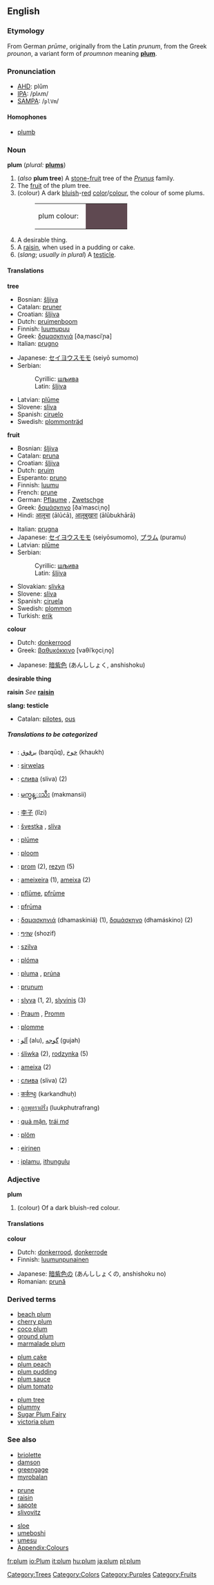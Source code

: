 {{Wikipedia}}
==English==

===Etymology===
From German ''prūme'', originally from the Latin ''prunum'', from the Greek ''prounon'', a variant form of ''proumnon'' meaning '''[[plum]]'''.

===Pronunciation===
*[[w:AHD|AHD]]: plŭm
*[[w:IPA|IPA]]: /plʌm/
*[[w:SAMPA|SAMPA]]: /<tt>plVm</tt>/

====Homophones====
*[[plumb]]

===Noun===
'''plum''' (''plural:'' '''[[plums]]''')

#(''also'' '''plum tree''') A [[stone-fruit]] tree of the ''[[Prunus]]'' family.
#The [[fruit]] of the plum tree.
#(colour) A dark [[bluish]]-[[red]] [[color]]/[[colour]], the colour of some plums.
#:<table><tr><td>plum colour: &nbsp;</td><td bgcolor="#5F4951" width="80">&nbsp; </td></tr></table>
#A desirable thing.
#A [[raisin]], when used in a pudding or cake.
#(''slang''; ''usually in plural'') A [[testicle]].


====Translations====
'''tree'''
{{top}}
*Bosnian: [[šljiva#Bosnian|šljiva]] {{f}}
*Catalan: [[pruner]] {{m}}
*Croatian: [[šljiva#Croatian|šljiva]] {{f}}
*Dutch: [[pruimenboom]]
*Finnish: [[luumupuu]]
*Greek: [[δαμασκηνιά]] [ðaˌmasciˈɲa] {{f}}
*Italian: [[prugno]] {{m}}
{{mid}}
*Japanese: [[セイヨウスモモ]] (seiyō sumomo)
*Serbian:
*:Cyrillic: [[шљива#Serbian|шљива]] {{f}}
*:Latin: [[šljiva#Serbian|šljiva]] {{f}}
*Latvian: [[plūme]] {{f}}
*Slovene: [[sliva]] {{f}}
*Spanish: [[ciruelo]]
*Swedish: [[plommonträd]] {{n}}
{{bottom}}

'''fruit'''
{{top}}
*Bosnian: [[šljiva#Bosnian|šljiva]] {{f}}
*Catalan: [[pruna]] {{f}}
*Croatian: [[šljiva#Croatian|šljiva]] {{f}}
*Dutch: [[pruim]]
*Esperanto: [[pruno]]
*Finnish: [[luumu]]
*French: [[prune]] {{f}}
*German: [[Pflaume]] {{f}}, [[Zwetschge]] {{f}}
*Greek: [[δαμάσκηνο]] [ðaˈmasciˌno̞] {{n}}
*Hindi: [[आलूचा]] (ālūćā), [[आलूबुखारा]] (ālūbukhārā)
{{mid}}
*Italian: [[prugna]] {{f}}
*Japanese: [[セイヨウスモモ]] (seiyōsumomo), [[プラム]] (puramu)
*Latvian: [[plūme]] {{f}}
*Serbian:
*:Cyrillic: [[шљива#Serbian|шљива]] {{f}}
*:Latin: [[šljiva#Serbian|šljiva]] {{f}}
*Slovakian: [[slivka]] {{f}}
*Slovene: [[sliva]] {{f}}
*Spanish: [[ciruela]]
*Swedish: [[plommon]] {{n}}
*Turkish: [[erik]]
{{bottom}}

'''colour'''
{{top}}
*Dutch: [[donkerrood]] {{n}}
*Greek: [[βαθυκόκκινο]] [vaθiˈko̞ciˌno̞] {{n}}
{{mid}}
*Japanese: [[暗紫色]] (あんししょく, anshishoku)
{{bottom}}

'''desirable thing'''
{{top}}
{{mid}}
{{bottom}}

'''raisin'''
''See'' '''[[raisin]]'''

'''slang: testicle'''
{{top}}
*Catalan: [[pilotes]], [[ous]]
{{mid}}
{{bottom}}

=====Translations to be categorized=====
{{checktrans}}
<!--Remove this section once all of the translations below have been moved into the tables above.-->
*{{ttbc|Arabic}}: [[برقوق]] (barqūq), [[خوخ]] (khaukh)
*{{ttbc|Binisayâ}}: [[sirwelas]]
*{{ttbc|Bulgarian}}: [[слива]] (sliva) {{f}} (2)
*{{ttbc|Burmese}}: [[မက္မန္းသီး]] (makmansii)
*{{ttbc|Chinese}}: [[李子]] (lǐzi)
*{{ttbc|Czech}}: [[švestka]] {{f}}, [[slíva]] {{f}}
*{{ttbc|Old English}}: [[plūme]] {{f}}
*{{ttbc|Estonian}}: [[ploom]]
*{{ttbc|Frisian}}: [[prom]] (2), [[rezyn]] (5)
*{{ttbc|Galician}}: [[ameixeira]] {{f}} (1), [[ameixa]] {{f}} (2)
*{{ttbc|Middle High German|German, Middle High}}: [[pflūme]], [[pfrūme]]
*{{ttbc|Old High German|German, Old High}}: [[pfrūma]]
*{{ttbc|Greek}}: [[δαμασκηνιά]] (dhamaskiniá) {{f}} (1), [[δαμάσκηνο]] (dhamáskino) {{n}} (2)
*{{ttbc|Hebrew}}: [[שזיף]] (shozif) {{m}}
*{{ttbc|Hungarian}}: [[szilva]]
*{{ttbc|Icelandic}}: [[plóma]] {{f}}
*{{ttbc|Irish}}: [[pluma]] {{m}}, [[prúna]] {{m}}
*{{ttbc|Latin}}: [[prunum]] {{n}}
*{{ttbc|Lithuanian}}: [[slyva]] {{f}} (1, 2), [[slyvinis]] {{m}} (3)
*{{ttbc|Luxembourgish}}: [[Praum]] {{f}}, [[Promm]] {{f}}
*{{ttbc|Norwegian}}: [[plomme]]
*{{ttbc|Persian}}: [[آلو]] (alu), [[گوجه]] (gujah)
*{{ttbc|Polish}}: [[śliwka]] {{f}} (2), [[rodzynka]] {{f}} (5)
*{{ttbc|Portuguese}}: [[ameixa]] {{f}} (2)
*{{ttbc|Russian}}: [[слива]] (sliva) {{f}} (2)
*{{ttbc|Sanskrit}}: [[कर्कन्धुः]] (karkandhuḥ)
*{{ttbc|Thai}}: [[ลูกพุทราฝรั่ง]] (luukphutrafrang)
*{{ttbc|Vietnamese}}: [[quả mận]], [[trái mơ]]
*{{ttbc|Volapük}}: [[plöm]]
*{{ttbc|Welsh}}: [[eirinen]] {{f}}
*{{ttbc|Zulu}}: [[iplamu]], [[ithungulu]]

[[Category:Trees]]

===Adjective===
'''plum'''

#(colour) Of a dark bluish-red colour.

====Translations====
'''colour'''
{{top}}
*Dutch: [[donkerrood]], [[donkerrode]]
*Finnish: [[luumunpunainen]]
{{mid}}
*Japanese: [[暗紫色]]の (あんししょくの, anshishoku no)
*Romanian: [[prună]] {{f}}
{{bottom}}

===Derived terms===
{{top3}}
*[[beach plum]]
*[[cherry plum]]
*[[coco plum]]
*[[ground plum]]
*[[marmalade plum]]
{{mid3}}
*[[plum cake]]
*[[plum peach]]
*[[plum pudding]]
*[[plum sauce]]
*[[plum tomato]]
{{mid3}}
*[[plum tree]]
*[[plummy]]
*[[Sugar Plum Fairy]]
*[[victoria plum]]
{{bottom}}


===See also===
{{top3}}
*[[briolette]]
*[[damson]]
*[[greengage]]
*[[myrobalan]]
{{mid3}}
*[[prune]]
*[[raisin]]
*[[sapote]]
*[[slivovitz]]
{{mid3}}
*[[sloe]]
*[[umeboshi]]
*[[umesu]]
*[[Wiktionary_Appendix:Colours|Appendix:Colours]]
{{bottom}}

[[Category:Colors]]
[[Category:Purples]]
[[Category:Fruits]]

[[fr:plum]]
[[io:Plum]]
[[it:plum]]
[[hu:plum]]
[[ja:plum]]
[[pl:plum]]